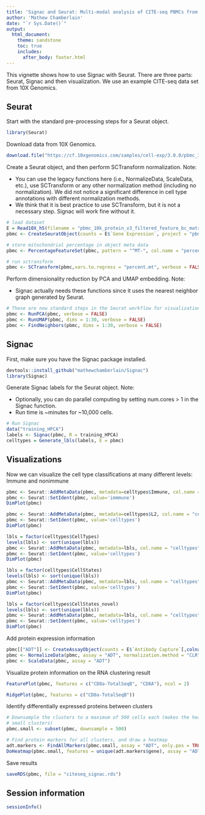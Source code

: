 ```yaml
---
title: 'Signac and Seurat: Multi-modal analysis of CITE-seq PBMCs from 10X Genomics'
author: 'Mathew Chamberlain'
date: "`r Sys.Date()`"
output:
  html_document:
    theme: sandstone
    toc: true
    includes:
      after_body: footer.html
---
```


This vignette shows how to use Signac with Seurat. There are three parts: Seurat, Signac and then visualization. We use an example CITE-seq data set from 10X Genomics.

## Seurat 

Start with the standard pre-processing steps for a Seurat object.

```r
library(Seurat)
```

Download data from 10X Genomics.

```r
download.file("https://cf.10xgenomics.com/samples/cell-exp/3.0.0/pbmc_10k_protein_v3/pbmc_10k_protein_v3_filtered_feature_bc_matrix.h5", destfile = "pbmc_10k_protein_v3_filtered_feature_bc_matrix.h5")
```

Create a Seurat object, and then perform SCTransform normalization. Note:

* You can use the legacy functions here (i.e., NormalizeData, ScaleData, etc.), use SCTransform or any other normalization method (including no normalization). We did not notice a significant difference in cell type annotations with different normalization methods.
* We think that it is best practice to use SCTransform, but it is not a necessary step. Signac will work fine without it.

```r
# load dataset
E = Read10X_h5(filename = "pbmc_10k_protein_v3_filtered_feature_bc_matrix.h5")
pbmc <- CreateSeuratObject(counts = E$`Gene Expression`, project = "pbmc")

# store mitochondrial percentage in object meta data
pbmc <- PercentageFeatureSet(pbmc, pattern = "^MT-", col.name = "percent.mt")

# run sctransform
pbmc <- SCTransform(pbmc,vars.to.regress = "percent.mt", verbose = FALSE)
```

Perform dimensionality reduction by PCA and UMAP embedding. Note:

* Signac actually needs these functions since it uses the nearest neighbor graph generated by Seurat.

```r
# These are now standard steps in the Seurat workflow for visualization and clustering
pbmc <- RunPCA(pbmc, verbose = FALSE)
pbmc <- RunUMAP(pbmc, dims = 1:30, verbose = FALSE)
pbmc <- FindNeighbors(pbmc, dims = 1:30, verbose = FALSE)
```

## Signac

First, make sure you have the Signac package installed.

```r
devtools::install_github("mathewchamberlain/Signac")
library(Signac)
```

Generate Signac labels for the Seurat object. Note:

* Optionally, you can do parallel computing by setting num.cores > 1 in the Signac function.
* Run time is ~minutes for ~10,000 cells.

```r
# Run Signac
data("training_HPCA")
labels <- Signac(pbmc, R = training_HPCA)
celltypes = Generate_lbls(labels, E = pbmc)
```

## Visualizations

Now we can visualize the cell type classifications at many different levels:
Immune and nonimmune
```r
pbmc <- Seurat::AddMetaData(pbmc, metadata=celltypes$Immune, col.name = "immmune")
pbmc <- Seurat::SetIdent(pbmc, value='immmune')
DimPlot(pbmc)
```

```r
pbmc <- Seurat::AddMetaData(pbmc, metadata=celltypes$L2, col.name = "celltypes")
pbmc <- Seurat::SetIdent(pbmc, value='celltypes')
DimPlot(pbmc)
```

```r
lbls = factor(celltypes$CellTypes)
levels(lbls) <- sort(unique(lbls))
pbmc <- Seurat::AddMetaData(pbmc, metadata=lbls, col.name = "celltypes")
pbmc <- Seurat::SetIdent(pbmc, value='celltypes')
DimPlot(pbmc)
```

```r
lbls = factor(celltypes$CellStates)
levels(lbls) <- sort(unique(lbls))
pbmc <- Seurat::AddMetaData(pbmc, metadata=lbls, col.name = "celltypes")
pbmc <- Seurat::SetIdent(pbmc, value='celltypes')
DimPlot(pbmc)
```

```r
lbls = factor(celltypes$CellStates_novel)
levels(lbls) <- sort(unique(lbls))
pbmc <- Seurat::AddMetaData(pbmc, metadata=lbls, col.name = "celltypes")
pbmc <- Seurat::SetIdent(pbmc, value='celltypes')
DimPlot(pbmc)
```

Add protein expression information

```r
pbmc[["ADT"]] <- CreateAssayObject(counts = E$`Antibody Capture`[,colnames(E$`Antibody Capture`) %in% colnames(pbmc)])
pbmc <- NormalizeData(pbmc, assay = "ADT", normalization.method = "CLR")
pbmc <- ScaleData(pbmc, assay = "ADT")
```

Visualize protein information on the RNA clustering result

```r
FeaturePlot(pbmc, features = c("CD8a-TotalSeqB", "CD8A"), ncol = 2)
```

```r
RidgePlot(pbmc, features = c("CD8a-TotalSeqB"))
```

Identify differentially expressed proteins between clusters

```r
# Downsample the clusters to a maximum of 500 cells each (makes the heatmap easier to see for
# small clusters)
pbmc.small <- subset(pbmc, downsample = 500)

# Find protein markers for all clusters, and draw a heatmap
adt.markers <- FindAllMarkers(pbmc.small, assay = "ADT", only.pos = TRUE, verbose = F)
DoHeatmap(pbmc.small, features = unique(adt.markers$gene), assay = "ADT", angle = 45) + NoLegend()
```

Save results

```r
saveRDS(pbmc, file = "citeseq_signac.rds")
```

## Session information

```r
sessionInfo()
```
